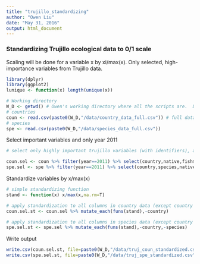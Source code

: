 ```yaml
---
title: "trujillo_standardizing"
author: "Owen Liu"
date: "May 31, 2016"
output: html_document
---
```


### Standardizing Trujillo ecological data to 0/1 scale

Scaling will be done for a variable x by xi/max(x).  Only selected, high-importance variables from Trujillo data.

```r
library(dplyr)
library(ggplot2)
lunique <- function(x) length(unique(x))

# Working directory
W_D <- getwd() # Owen's working directory where all the scripts are.  Data files are in this wd/data
# countries
coun <- read.csv(paste0(W_D,"/data/country_data_full.csv")) # full datasets from "master_dataset_construction.Rmd"
# species
spe <- read.csv(paste0(W_D,"/data/species_data_full.csv"))

```

Select important variables and only year 2011

```r
# select only highly important trujillo variables (with identifiers), and subset to year 2011 (even though for Trujillo data all years are the same)

coun.sel <- coun %>% filter(year==2011) %>% select(country,native,fishmeal,intensity,hatchery,habitat,GMO,waste)
spe.sel <- spe %>% filter(year==2011) %>% select(country,species,native,fishmeal,intensity,hatchery,habitat,waste)

```

Standardize variables by x/max(x)
```r
# simple standardizing function
stand <- function(x) x/max(x,na.rm=T)

# apply standardization to all columns in country data (except country identifier)
coun.sel.st <- coun.sel %>% mutate_each(funs(stand),-country) 

# apply standardization to all columns in species data (except country and species identifiers)
spe.sel.st <- spe.sel %>% mutate_each(funs(stand),-country,-species)
```

Write output

```r
write.csv(coun.sel.st, file=paste0(W_D,"/data/truj_coun_standardized.csv"))
write.csv(spe.sel.st, file=paste0(W_D,"/data/truj_spe_standardized.csv"))
```